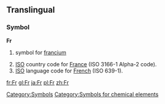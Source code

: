 ==Translingual==
===Symbol===
'''Fr'''
#{{chemistry}} symbol for [[francium]]
#[[ISO]] country code for [[France]] (ISO 3166-1 Alpha-2 code).
#[[ISO]] language code for [[French]] (ISO 639-1).

[[fr:Fr]]
[[gl:Fr]]
[[ja:Fr]]
[[pl:Fr]]
[[zh:Fr]]

[[Category:Symbols]]
[[Category:Symbols for chemical elements]]